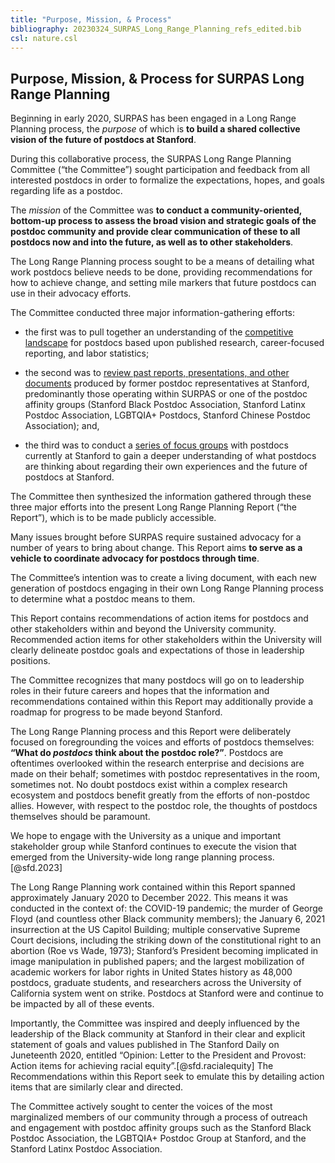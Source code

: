 ```yaml
---
title: "Purpose, Mission, & Process"
bibliography: 20230324_SURPAS_Long_Range_Planning_refs_edited.bib
csl: nature.csl
---
```


## Purpose, Mission, & Process for SURPAS Long Range Planning

Beginning in early 2020, SURPAS has been engaged in a Long Range Planning process, the *purpose* of which is **to build a shared collective vision of the future of postdocs at Stanford**.

During this collaborative process, the SURPAS Long Range Planning Committee (“the Committee”) sought participation and feedback from all interested postdocs in order to formalize the expectations, hopes, and goals regarding life as a postdoc.

The *mission* of the Committee was **to conduct a community-oriented, bottom-up process to assess the broad vision and strategic goals of the postdoc community and provide clear communication of these to all postdocs now and into the future, as well as to other stakeholders**.

The Long Range Planning process sought to be a means of detailing what work postdocs believe needs to be done, providing recommendations for how to achieve change, and setting mile markers that future postdocs can use in their advocacy efforts.

The Committee conducted three major information-gathering efforts: 

* the first was to pull together an understanding of the [competitive landscape](competitivelandscape.qmd) for postdocs based upon published research, career-focused reporting, and labor statistics; 

* the second was to [review past reports, presentations, and other documents](previouswork.qmd) produced by former postdoc representatives at Stanford, predominantly those operating within SURPAS or one of the postdoc affinity groups (Stanford Black Postdoc Association, Stanford Latinx Postdoc Association, LGBTQIA+ Postdocs, Stanford Chinese Postdoc Association); and,

* the third was to conduct a [series of focus groups](focusgroups.qmd) with postdocs currently at Stanford to gain a deeper understanding of what postdocs are thinking about regarding their own experiences and the future of postdocs at Stanford. 

The Committee then synthesized the information gathered through these three major efforts into the present Long Range Planning Report (“the Report”), which is to be made publicly accessible.

Many issues brought before SURPAS require sustained advocacy for a number of years to bring about change. This Report aims **to serve as a vehicle to coordinate advocacy for postdocs through time**.

The Committee’s intention was to create a living document, with each new generation of postdocs engaging in their own Long Range Planning process to determine what a postdoc means to them.

This Report contains recommendations of action items for postdocs and other stakeholders within and beyond the University community. Recommended action items for other stakeholders within the University will clearly delineate postdoc goals and expectations of those in leadership positions.

The Committee recognizes that many postdocs will go on to leadership roles in their future careers and hopes that the information and recommendations contained within this Report may additionally provide a roadmap for progress to be made beyond Stanford.

The Long Range Planning process and this Report were deliberately focused on foregrounding the voices and efforts of postdocs themselves: **“What do *postdocs* think about the postdoc role?”**. Postdocs are oftentimes overlooked within the research enterprise and decisions are made on their behalf; sometimes with postdoc representatives in the room, sometimes not. No doubt postdocs exist within a complex research ecosystem and postdocs benefit greatly from the efforts of non-postdoc allies. However, with respect to the postdoc role, the thoughts of postdocs themselves should be paramount.

We hope to engage with the University as a unique and important stakeholder group while Stanford continues to execute the vision that emerged from the University-wide long range planning process.[@sfd.2023]

The Long Range Planning work contained within this Report spanned approximately January 2020 to December 2022. This means it was conducted in the context of: the COVID-19 pandemic; the murder of George Floyd (and countless other Black community members); the January 6, 2021 insurrection at the US Capitol Building; multiple conservative Supreme Court decisions, including the striking down of the constitutional right to an abortion (Roe vs Wade, 1973); Stanford's President becoming implicated in image manipulation in published papers; and the largest mobilization of academic workers for labor rights in United States history as 48,000 postdocs, graduate students, and researchers across the University of California system went on strike. Postdocs at Stanford were and continue to be impacted by all of these events.

Importantly, the Committee was inspired and deeply influenced by the leadership of the Black community at Stanford in their clear and explicit statement of goals and values published in The Stanford Daily on Juneteenth 2020, entitled “Opinion: Letter to the President and Provost: Action items for achieving racial equity”.[@sfd.racialequity] The Recommendations within this Report seek to emulate this by detailing action items that are similarly clear and directed.

The Committee actively sought to center the voices of the most marginalized members of our community through a process of outreach and engagement with postdoc affinity groups such as the Stanford Black Postdoc Association, the LGBTQIA+ Postdoc Group at Stanford, and the Stanford Latinx Postdoc Association.


